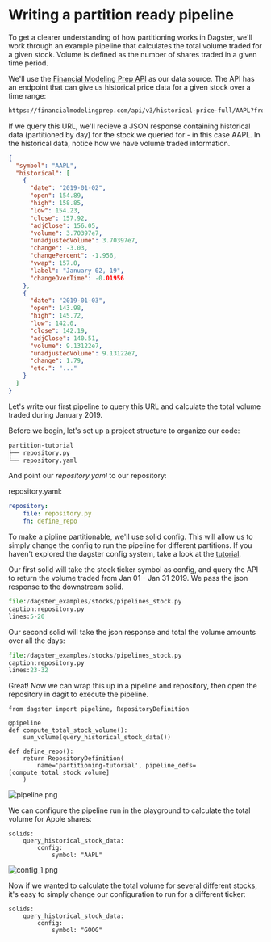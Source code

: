 # Writing a partition ready pipeline

To get a clearer understanding of how partitioning works in Dagster, we'll work
through an example pipeline that calculates the total volume traded
for a given stock. Volume is defined as the number of shares traded
in a given time period.

We'll use the [Financial Modeling Prep
API](https://financialmodelingprep.com/developer/docs) as our data
source. The API has an endpoint that can give us historical price data
for a given stock over a time range:

```bash
https://financialmodelingprep.com/api/v3/historical-price-full/AAPL?from=2019-01-01&to=2019-01-31
```

If we query this URL, we'll recieve a JSON response containing
historical data (partitioned by day) for the stock we queried for - in
this case AAPL. In the historical data, notice how we have volume traded
information.

```json
{
  "symbol": "AAPL",
  "historical": [
    {
      "date": "2019-01-02",
      "open": 154.89,
      "high": 158.85,
      "low": 154.23,
      "close": 157.92,
      "adjClose": 156.05,
      "volume": 3.70397e7,
      "unadjustedVolume": 3.70397e7,
      "change": -3.03,
      "changePercent": -1.956,
      "vwap": 157.0,
      "label": "January 02, 19",
      "changeOverTime": -0.01956
    },
    {
      "date": "2019-01-03",
      "open": 143.98,
      "high": 145.72,
      "low": 142.0,
      "close": 142.19,
      "adjClose": 140.51,
      "volume": 9.13122e7,
      "unadjustedVolume": 9.13122e7,
      "change": 1.79,
      "etc.": "..."
    }
  ]
}
```

Let's write our first pipeline to query this URL and calculate the
total volume traded during January 2019.

Before we begin, let's set up a project structure to organize our code:

```bash
partition-tutorial
├── repository.py
└── repository.yaml
```

And point our _repository.yaml_ to our repository:

repository.yaml:

```YAML
repository:
    file: repository.py
    fn: define_repo
```

To make a pipline partitionable, we'll use solid config. This will
allow us to simply change the config to run the pipeline for different
partitions. If you haven't explored the dagster config system, take a
look at the [tutorial](/docs/tutorial/config).

Our first solid will take the stock ticker symbol as config, and query
the API to return the volume traded from Jan 01 - Jan 31 2019. We pass
the json response to the downstream solid.

```python literalinclude emphasize-lines=4-16
file:/dagster_examples/stocks/pipelines_stock.py
caption:repository.py
lines:5-20
```

Our second solid will take the json response and total the volume
amounts over all the days:

```python literalinclude
file:/dagster_examples/stocks/pipelines_stock.py
caption:repository.py
lines:23-32
```

Great! Now we can wrap this up in a pipeline and repository, then open
the repository in dagit to execute the pipeline.

```{.python}
from dagster import pipeline, RepositoryDefinition

@pipeline
def compute_total_stock_volume():
    sum_volume(query_historical_stock_data())

def define_repo():
    return RepositoryDefinition(
        name='partitioning-tutorial', pipeline_defs=[compute_total_stock_volume]
    )
```

![pipeline.png](/assets/images/learn/guides/partitioning/pipeline.png)

We can configure the pipeline run in the playground to calculate the
total volume for Apple shares:

```{.YAML}
solids:
    query_historical_stock_data:
        config:
            symbol: "AAPL"
```

![config_1.png](/assets/images/learn/guides/partitioning/config_1.png)

Now if we wanted to calculate the total volume for several different
stocks, it's easy to simply change our configuration to run for a
different ticker:

```{.YAML}
solids:
    query_historical_stock_data:
        config:
            symbol: "GOOG"
```
